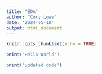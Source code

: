 ---
title: "EDA"
author: "Cory Lowe"
date: "2024-05-18"
output: html_document
---

```{r setup, include=FALSE}
knitr::opts_chunk$set(echo = TRUE)
```

```{r}
print("Hello World")
```

```{r}
print("updated code")
```


